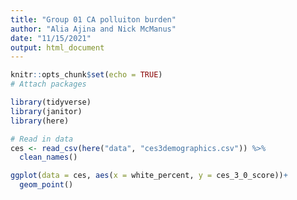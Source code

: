 ```yaml
---
title: "Group 01 CA polluiton burden"
author: "Alia Ajina and Nick McManus"
date: "11/15/2021"
output: html_document
---
```


```r
knitr::opts_chunk$set(echo = TRUE)
# Attach packages

library(tidyverse)
library(janitor)
library(here)
```

```r
# Read in data
ces <- read_csv(here("data", "ces3demographics.csv")) %>% 
  clean_names()
```

```r
ggplot(data = ces, aes(x = white_percent, y = ces_3_0_score))+
  geom_point()
```

